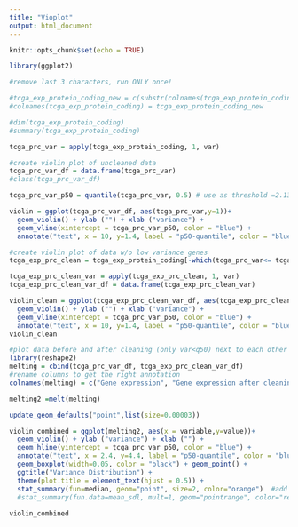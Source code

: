 ```yaml
---
title: "Vioplot"
output: html_document
---
```


```r
knitr::opts_chunk$set(echo = TRUE)
```

```r
library(ggplot2)
```

```r
#remove last 3 characters, run ONLY once!

#tcga_exp_protein_coding_new = c(substr(colnames(tcga_exp_protein_coding),1, #nchar(colnames(tcga_exp_protein_coding))-3))
#colnames(tcga_exp_protein_coding) = tcga_exp_protein_coding_new

#dim(tcga_exp_protein_coding)
#summary(tcga_exp_protein_coding)

tcga_prc_var = apply(tcga_exp_protein_coding, 1, var)
```


```r
#create violin plot of uncleaned data
tcga_prc_var_df = data.frame(tcga_prc_var)
#class(tcga_prc_var_df)

tcga_prc_var_p50 = quantile(tcga_prc_var, 0.5) # use as threshold =2.13 --> cuts out half of the genes (19566 --> 9783)

violin = ggplot(tcga_prc_var_df, aes(tcga_prc_var,y=1))+
  geom_violin() + ylab ("") + xlab ("variance") +
  geom_vline(xintercept = tcga_prc_var_p50, color = "blue") +
  annotate("text", x = 10, y=1.4, label = "p50-quantile", color = "blue")

#create violin plot of data w/o low variance genes
tcga_exp_prc_clean = tcga_exp_protein_coding[-which(tcga_prc_var<= tcga_prc_var_p50),] #--> 9783 genes

tcga_exp_prc_clean_var = apply(tcga_exp_prc_clean, 1, var)
tcga_exp_prc_clean_var_df = data.frame(tcga_exp_prc_clean_var)

violin_clean = ggplot(tcga_exp_prc_clean_var_df, aes(tcga_exp_prc_clean_var,y=1))+
  geom_violin() + ylab ("") + xlab ("variance") +
  geom_vline(xintercept = tcga_prc_var_p50, color = "blue") +
  annotate("text", x = 10, y=1.4, label = "p50-quantile", color = "blue")
violin_clean
```


```r
#plot data before and after cleaning (only var<q50) next to each other
library(reshape2)
melting = cbind(tcga_prc_var_df, tcga_exp_prc_clean_var_df)
#rename columns to get the right annotation
colnames(melting) = c("Gene expression", "Gene expression after cleaning")

melting2 =melt(melting)

update_geom_defaults("point",list(size=0.00003))

violin_combined = ggplot(melting2, aes(x = variable,y=value))+
  geom_violin() + ylab ("variance") + xlab ("") + 
  geom_hline(yintercept = tcga_prc_var_p50, color = "blue") +
  annotate("text", x = 2.4, y=4.4, label = "p50-quantile", color = "blue") + #add p50-quantile 
  geom_boxplot(width=0.05, color = "black") + geom_point() +
  ggtitle("Variance Distribution") +
  theme(plot.title = element_text(hjust = 0.5)) +
  stat_summary(fun=median, geom="point", size=2, color="orange")  #add median
  #stat_summary(fun.data=mean_sdl, mult=1, geom="pointrange", color="red")
  
violin_combined
```







